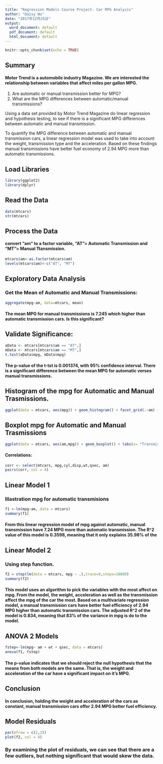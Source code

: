 ```yaml
---
title: "Regression Models Course Project- Car MPG Analysis"
author: "Daisy Wu"
date: "2017年12月25日"
output:
  word_document: default
  pdf_document: default
  html_document: default
---
```


```r
knitr::opts_chunk$set(echo = TRUE)
```
## Summary
#### Motor Trend is a automobile industry Magazine. We are interested the relationship between variables that affect miles per gallon MPG.
1. Are automatic or manual transmission better for MPG?
2. What are the MPG differences between automatic/manual transmissions?

Using a data set provided by Motor Trend Magazine do linear regression and hypothesis
testing, to see if there is a significant MPG differences between automatic and manual transmission.

To quantify the MPG difference between automatic and manual transmission cars, a linear regression model was used to take into account the weight, transmission type and the acceleration. Based on these findings manual transmissions have better fuel economy of 2.94 MPG more than automatic transmissions.

## Load  Libraries
```r
library(ggplot2)
library(dplyr)
```

## Read the Data
```r
data(mtcars)
str(mtcars)
```

## Process the Data
#### convert "am" to a factor variable, "AT"= Automatic Transmission and "MT"= Manual Ttansmission.
```r
mtcars$am<-as.factor(mtcars$am)
levels(mtcars$am)<-c("AT", "MT")
```

## Exploratory Data Analysis
### Get the Mean of Automatic and Manual Transmissions:
```r
aggregate(mpg~am, data=mtcars, mean)
```

#### The mean MPG for manual transmissions is 7.245 which higher than automatic transmission cars. Is this significant?

## Validate Significance:
```r
aData <- mtcars[mtcars$am == "AT",]
mData <- mtcars[mtcars$am == "MT",]
t.test(aData$mpg, mData$mpg)
```

#### The p-value of the t-tst is 0.001374, with 95% confidence interval. There is a significant difference between the mean MPG for automatic verses manual transmissions.

## Histogram of the mpg for Automatic and Manual Trasmissions.
```r
ggplot(data = mtcars, aes(mpg)) + geom_histogram() + facet_grid(.~am) + labs(x = "Miles per Gallon", y = "Frequency", title = "MPG Histogram for automatic verses manual transmissions")
```

## Boxplot mpg for Automatic and Manual Trasmissions
```r
ggplot(data = mtcars, aes(am,mpg)) + geom_boxplot() + labs(x= "Transmission", y = "MPG", title = "MPG: Automatic and Manual Trasmissions")
```

#### Correlations:

```r
corr <- select(mtcars, mpg,cyl,disp,wt,qsec, am)
pairs(corr, col = 4)
```

## Linear Model 1
### Illastration mpg for automatic transmisions
```r
f1 <-lm(mpg~am, data = mtcars)
summary(f1)
```

#### From this linear regression model of mpg against automatic, manual transmission have 7.24 MPG more than automatic transmission. The R^2 value of this model is 0.3598, meaning that it only explains 35.98% of the

## Linear Model 2
### Using step function.
```r
f2 = step(lm(data = mtcars, mpg ~ .),trace=0,steps=10000)
summary(f2)
```

#### This model uses an algorithm to pick the variables with the most affect on mpg. From the model, the weight, acceleration as well as the transmission affect the mpg of the car the most. Based on a multivariate regression model, a manual transmission cars have better fuel efficiency of 2.94 MPG higher than automatic transmission cars. The adjusted R^2 of the model is 0.834, meaning that 83% of the variance in mpg is do to the model.

## ANOVA 2 Models
```r
fstep<-lm(mpg~ am + wt + qsec, data = mtcars)
anova(f1, fstep)
```

#### The p-value indicates that we should reject the null hypothesis that the means from both models are the same. That is, the weight and acceleration of the car have a significant impact on it’s MPG.

## Conclusion
#### In conclusion, holding the weight and acceleration of the cars as constant, manual transmission cars offer 2.94 MPG better fuel efficiency.

## Model Residuals
```r
par(mfrow = c(2,2))
plot(f2, col = 4)
```

### By examining the plot of residuals, we can see that there are a few outliers, but nothing significant that would skew the data.

